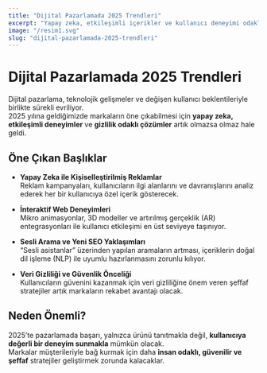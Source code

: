 ```yaml
---
title: "Dijital Pazarlamada 2025 Trendleri"
excerpt: "Yapay zeka, etkileşimli içerikler ve kullanıcı deneyimi odaklı yaklaşımlar 2025 yılında dijital pazarlamanın geleceğini şekillendiriyor."
image: "/resim1.svg"
slug: "dijital-pazarlamada-2025-trendleri"
---
```


# Dijital Pazarlamada 2025 Trendleri

Dijital pazarlama, teknolojik gelişmeler ve değişen kullanıcı beklentileriyle birlikte sürekli evriliyor.  
2025 yılına geldiğimizde markaların öne çıkabilmesi için **yapay zeka, etkileşimli deneyimler** ve **gizlilik odaklı çözümler** artık olmazsa olmaz hale geldi.

## Öne Çıkan Başlıklar

- **Yapay Zeka ile Kişiselleştirilmiş Reklamlar**  
  Reklam kampanyaları, kullanıcıların ilgi alanlarını ve davranışlarını analiz ederek her bir kullanıcıya özel içerik gösterecek.

- **İnteraktif Web Deneyimleri**  
  Mikro animasyonlar, 3D modeller ve artırılmış gerçeklik (AR) entegrasyonları ile kullanıcı etkileşimi en üst seviyeye taşınıyor.

- **Sesli Arama ve Yeni SEO Yaklaşımları**  
  “Sesli asistanlar” üzerinden yapılan aramaların artması, içeriklerin doğal dil işleme (NLP) ile uyumlu hazırlanmasını zorunlu kılıyor.

- **Veri Gizliliği ve Güvenlik Önceliği**  
  Kullanıcıların güvenini kazanmak için veri gizliliğine önem veren şeffaf stratejiler artık markaların rekabet avantajı olacak.

## Neden Önemli?

2025’te pazarlamada başarı, yalnızca ürünü tanıtmakla değil, **kullanıcıya değerli bir deneyim sunmakla** mümkün olacak.  
Markalar müşterileriyle bağ kurmak için daha **insan odaklı, güvenilir ve şeffaf** stratejiler geliştirmek zorunda kalacaklar.
